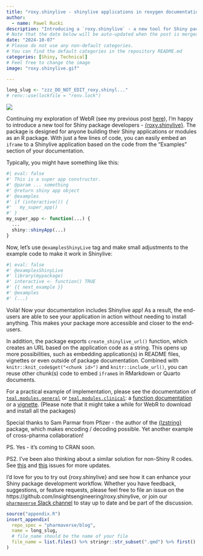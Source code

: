 ```yaml
---
title: "roxy.shinylive - shinylive applications in roxygen documentation"
author:
  - name: Pawel Rucki
description: "Introducing a `roxy.shinylive` - a new tool for Shiny package developers"
# Note that the date below will be auto-updated when the post is merged.
date: "2024-10-07"
# Please do not use any non-default categories.
# You can find the default categories in the repository README.md
categories: [Shiny, Technical]
# Feel free to change the image
image: "roxy.shinylive.gif"

---
```


<!--------------- typical setup ----------------->

```r
long_slug <- "zzz_DO_NOT_EDIT_roxy.shinyl..."
# renv::use(lockfile = "renv.lock")
```

<!--------------- post begins here ----------------->

![](roxy.shinylive.gif)

Continuing my exploration of WebR (see my previous post [here](https://pharmaverse.github.io/blog/posts/2024-05-08_tlg_catalog_webr/tlg_catalog_webr.html)), I'm happy to introduce a new tool for Shiny package developers - [{roxy.shinylive}](https://insightsengineering.github.io/roxy.shinylive/). The package is designed for anyone building their Shiny applications or modules as an R package. With just a few lines of code, you can easily embed an `iframe` to a Shinylive application based on the code from the "Examples" section of your documentation.

Typically, you might have something like this:
```r
#| eval: false
#' This is a super app constructor.
#' @param ... something
#' @return shiny app object
#' @examples
#' if (interactive()) {
#'   my_super_app()
#' }
my_super_app <- function(...) {
  ...
  shiny::shinyApp(...)
}
```

Now, let's use `@examplesShinyLive` tag and make small adjustments to the example code to make it work in Shinylive:
```r
#| eval: false
#' @examplesShinyLive
#' library(mypackage)
#' interactive <- function() TRUE
#' {{ next_example }}
#' @examples
#' (...)
```

Voilà! Now your documentation includes Shinylive app! As a result, the end-users are able to see your application in action without needing to install anything. This makes your package more accessible and closer to the end-users.

In addition, the package exports `create_shinylive_url()` function, which creates an URL based on the application code as a string. This opens up more possibilities, such as embedding application(s) in README files, vignettes or even outside of package documentation. Combined with `knitr::knit_code$get("<chunk id>")` and `knitr::include_url()`, you can reuse other chunk(s) code to embed `iframe`s in RMarkdown or Quarto documents.

For a practical example of implementation, please see the documentation of [`teal.modules.general`](https://insightsengineering.github.io/teal.modules.general/main/) or [`teal.modules.clinical`](https://insightsengineering.github.io/teal.modules.clinical/main/): a [function documentation](https://insightsengineering.github.io/teal.modules.general/main/reference/tm_data_table.html#examples-in-shinylive) or a [vignette](https://insightsengineering.github.io/teal.modules.general/main/articles/using-data-table.html#try-it-out-in-shinylive). (Please note that it might take a while for WebR to download and install all the packages)

Special thanks to Sam Parmar from Pfizer - the author of the [{lzstring}](https://parmsam.github.io/lzstring-r/) package, which makes encoding / decoding possible. Yet another example of cross-pharma collaboration!

PS. Yes - it's coming to CRAN soon.

PS2. I've been also thinking about a similar solution for non-Shiny R codes. See [this](https://github.com/r-lib/pkgdown/issues/2348) and [this](https://github.com/r-wasm/webr/issues/356) issues for more updates.

I’d love for you to try out {roxy.shinylive} and see how it can enhance your Shiny package development workflow. Whether you have feedback, suggestions, or feature requests, please feel free to file an issue on the https://github.com/insightsengineering/roxy.shinylive, or join our [`pharmaverse` Slack channel](https://pharmaverse.slack.com/) to stay up to date and be part of the discussion.

<!--------------- appendices go here ----------------->

```r
source("appendix.R")
insert_appendix(
  repo_spec = "pharmaverse/blog",
  name = long_slug,
  # file_name should be the name of your file
  file_name = list.files() %>% stringr::str_subset(".qmd") %>% first()
)
```
